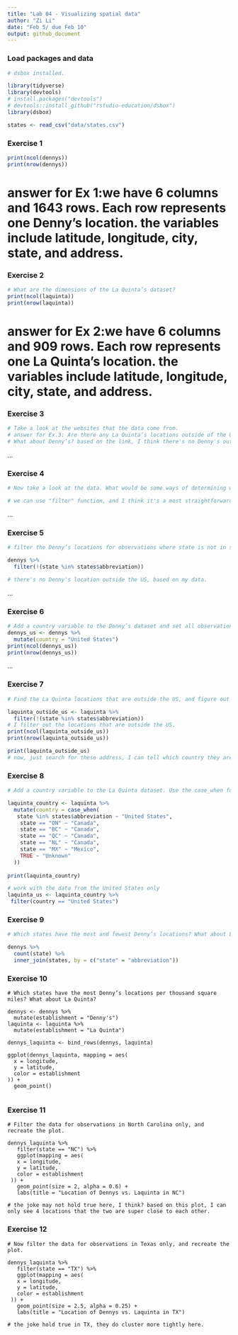 ```yaml
---
title: "Lab 04 - Visualizing spatial data"
author: "Zi Li"
date: "Feb 5/ due Feb 10"
output: github_document
---
```


### Load packages and data

```r
# dsbox installed.

library(tidyverse) 
library(devtools)
# install.packages("devtools")
# devtools::install_github("rstudio-education/dsbox")
library(dsbox)
```

```r
states <- read_csv("data/states.csv")
```

### Exercise 1

```r
print(ncol(dennys))
print(nrow(dennys))

```
# answer for Ex 1:we have 6 columns and 1643 rows. Each row represents one Denny’s location. the variables include latitude, longitude, city, state, and address.

### Exercise 2

```r
# What are the dimensions of the La Quinta’s dataset? 
print(ncol(laquinta))
print(nrow(laquinta))
```
# answer for Ex 2:we have 6 columns and 909 rows. Each row represents one La Quinta’s location. the variables include latitude, longitude, city, state, and address.

### Exercise 3
```r
# Take a look at the websites that the data come from.
# answer for Ex.3: Are there any La Quinta’s locations outside of the US? based on the link, I think, no, there's no La Quinta outside the us. 
# What about Denny’s? based on the link, I think there's no Denny's outside the US? but I Google it instead, and it shows there are some Denny's outside of the US, like Canada and Mexico. 
```
...

### Exercise 4
```r
# Now take a look at the data. What would be some ways of determining whether or not either establishment has any locations outside the US using just the data (and not the websites).

# we can use "filter" function, and I think it's a most straightforward way to use. 

```
...

### Exercise 5
```r
# filter the Denny’s locations for observations where state is not in states$abbreviation.

dennys %>%
  filter(!(state %in% states$abbreviation))

# there's no Denny's location outside the US, based on my data. 

```

...

### Exercise 6
```r
# Add a country variable to the Denny’s dataset and set all observations equal to "United States". 
dennys_us <- dennys %>%
  mutate(country = "United States")
print(ncol(dennys_us))
print(nrow(dennys_us))

```

...

### Exercise 7
```r
# Find the La Quinta locations that are outside the US, and figure out which country they are in.

laquinta_outside_us <- laquinta %>%
  filter(!(state %in% states$abbreviation))
# I filter out the locations that are outside the US.
print(ncol(laquinta_outside_us))
print(nrow(laquinta_outside_us))

print(laquinta_outside_us)
# now, just search for these address, I can tell which country they are in. 

```


### Exercise 8
```r
# Add a country variable to the La Quinta dataset. Use the case_when function to populate this variable.

laquinta_country <- laquinta %>%
  mutate(country = case_when(
   state %in% states$abbreviation ~ "United States",  
    state == "ON" ~ "Canada",  
    state == "BC" ~ "Canada",  
    state == "QC" ~ "Canada",  
    state == "NL" ~ "Canada",   
    state == "MX" ~ "Mexico",  
    TRUE ~ "Unknown"  
  ))
  
print(laquinta_country)

# work with the data from the United States only
laquinta_us <- laquinta_country %>% 
 filter(country == "United States")

```
### Exercise 9
```r
# Which states have the most and fewest Denny’s locations? What about La Quinta?

dennys %>%
  count(state) %>%
  inner_join(states, by = c("state" = "abbreviation"))


```
### Exercise 10
```r-Ex.10
# Which states have the most Denny’s locations per thousand square miles? What about La Quinta?

dennys <- dennys %>%
  mutate(establishment = "Denny's")
laquinta <- laquinta %>%
  mutate(establishment = "La Quinta")

dennys_laquinta <- bind_rows(dennys, laquinta)

ggplot(dennys_laquinta, mapping = aes(
  x = longitude,
  y = latitude,
  color = establishment
)) +
  geom_point()


```
### Exercise 11
```r-Ex.11
# Filter the data for observations in North Carolina only, and recreate the plot. 

dennys_laquinta %>% 
   filter(state == "NC") %>%
   ggplot(mapping = aes(
   x = longitude,
   y = latitude,
   color = establishment
 )) +
   geom_point(size = 2, alpha = 0.6) + 
   labs(title = "Location of Dennys vs. Laquinta in NC")

# the joke may not hold true here, I think? based on this plot, I can only see 4 locations that the two are super close to each other.

```
### Exercise 12
```r-EX.12
# Now filter the data for observations in Texas only, and recreate the plot.

dennys_laquinta %>% 
   filter(state == "TX") %>%
   ggplot(mapping = aes(
   x = longitude,
   y = latitude,
   color = establishment
 )) +
   geom_point(size = 2.5, alpha = 0.25) + 
   labs(title = "Location of Dennys vs. Laquinta in TX")

# the joke hold true in TX, they do cluster more tightly here. 

```

